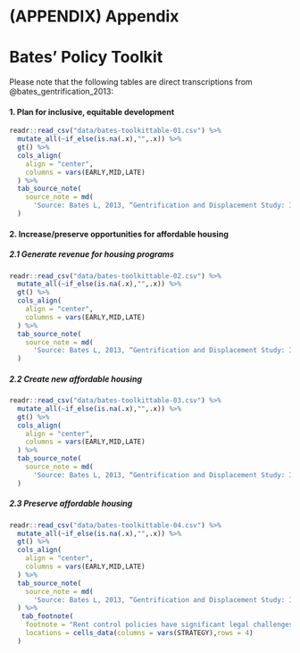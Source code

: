 # (APPENDIX) Appendix {-}

# Bates' Policy Toolkit

Please note that the following tables are direct transcriptions from @bates_gentrification_2013:

#### 1. Plan for inclusive, equitable development {-}
```r
readr::read_csv("data/bates-toolkittable-01.csv") %>%  
  mutate_all(~if_else(is.na(.x),"",.x)) %>% 
  gt() %>% 
  cols_align(
    align = "center",
    columns = vars(EARLY,MID,LATE)
  ) %>% 
  tab_source_note(
    source_note = md(
      'Source: Bates L, 2013, “Gentrification and Displacement Study: Implementing an Equitable Inclusive Development Strategy in the Context of Gentrification”; p.76')
  ) 

```

#### 2. Increase/preserve opportunities for affordable housing {-}
##### 2.1 Generate revenue for housing programs {-}
```r
readr::read_csv("data/bates-toolkittable-02.csv") %>%  
  mutate_all(~if_else(is.na(.x),"",.x)) %>% 
  gt() %>% 
  cols_align(
    align = "center",
    columns = vars(EARLY,MID,LATE)
  ) %>% 
  tab_source_note(
    source_note = md(
      'Source: Bates L, 2013, “Gentrification and Displacement Study: Implementing an Equitable Inclusive Development Strategy in the Context of Gentrification”; p.76')
  ) 

```

##### 2.2 Create new affordable housing {-}
```r
readr::read_csv("data/bates-toolkittable-03.csv") %>%  
  mutate_all(~if_else(is.na(.x),"",.x)) %>% 
  gt() %>% 
  cols_align(
    align = "center",
    columns = vars(EARLY,MID,LATE)
  ) %>% 
  tab_source_note(
    source_note = md(
      'Source: Bates L, 2013, “Gentrification and Displacement Study: Implementing an Equitable Inclusive Development Strategy in the Context of Gentrification”; p.76')
  ) 

```

##### 2.3 Preserve affordable housing {-}
```r
readr::read_csv("data/bates-toolkittable-04.csv") %>%  
  mutate_all(~if_else(is.na(.x),"",.x)) %>% 
  gt() %>% 
  cols_align(
    align = "center",
    columns = vars(EARLY,MID,LATE)
  ) %>% 
  tab_source_note(
    source_note = md(
      'Source: Bates L, 2013, “Gentrification and Displacement Study: Implementing an Equitable Inclusive Development Strategy in the Context of Gentrification”; p.76')
  ) %>% 
   tab_footnote(
    footnote = "Rent control policies have significant legal challenges to overcome before they can be applied in Washington State",
    locations = cells_data(columns = vars(STRATEGY),rows = 4)
  )

```
